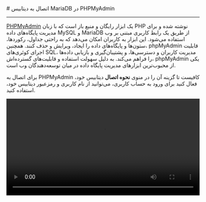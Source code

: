 
<Layout>
# اتصال به دیتابیس MariaDB در PHPMyAdmin
<hr className="mb-2" />

<a href="https://www.phpmyadmin.net/" className="blue-link">PHPMyAdmin</a> یک ابزار رایگان و منبع باز است که با زبان PHP نوشته شده و برای مدیریت پایگاه‌های داده MySQL و MariaDB از طریق یک رابط کاربری مبتنی بر وب استفاده می‌شود. این ابزار به کاربران امکان می‌دهد که به راحتی جداول، رکوردها، ستون‌ها و پایگاه‌های داده را ایجاد، ویرایش و حذف کنند. همچنین، phpMyAdmin قابلیت اجرای کوئری‌های SQL، مدیریت کاربران و دسترسی‌ها، و پشتیبان‌گیری و بازیابی داده‌ها را فراهم می‌کند. به دلیل سهولت استفاده و قابلیت‌های گسترده‌اش، phpMyAdmin یکی از محبوب‌ترین ابزارهای مدیریت پایگاه داده در میان توسعه‌دهندگان وب است.
<div className="h-2" />

برای اتصال به PHPMyAdmin کافیست تا گزینه آن را در منوی <b>نحوه اتصال</b> دیتابیس خود، فعال کنید
برای ورود به حساب کاربری، می‌توانید از نام کاربری و رمزعبور دیتابیس خود، استفاده کنید. 
<div className="h-4" />

<video
  src="https://files.liara.ir/liara/mariadb/mariadb-phpmyadmin.mp4"
  controls="controls"
  className="block w-full"
  width="100%"
/>

</Layout>